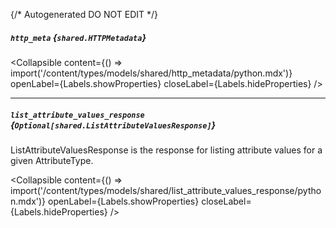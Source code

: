 {/* Autogenerated DO NOT EDIT  */}

##### `http_meta` *{`shared.HTTPMetadata`}*

<Collapsible content={() => import('/content/types/models/shared/http_metadata/python.mdx')} openLabel={Labels.showProperties} closeLabel={Labels.hideProperties} />


---
##### `list_attribute_values_response` *{`Optional[shared.ListAttributeValuesResponse]`}*
ListAttributeValuesResponse is the response for listing attribute values for a given AttributeType.

<Collapsible content={() => import('/content/types/models/shared/list_attribute_values_response/python.mdx')} openLabel={Labels.showProperties} closeLabel={Labels.hideProperties} />



